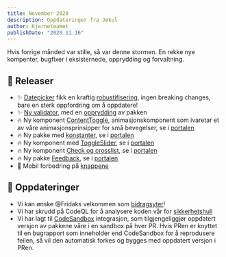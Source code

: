 ```yaml
---
title: November 2020
description: Oppdateringer fra Jøkul 
author: Kjerneteamet
publishDate: "2020.11.16"
---
```


Hvis forrige månded var stille, så var denne stormen. En rekke nye kompenter, bugfixer i eksisternede, opprydding og forvaltning.

## 🌱 Releaser
- ✨ [Datepicker](https://github.com/fremtind/jokul/pull/1558) fikk en kraftig [robustifisering](https://github.com/fremtind/jokul/pull/1443), ingen breaking changes, bare en sterk oppfordring om å oppdatere! 
- ✨ [Ny validator](https://github.com/fremtind/jokul/pull/1537), med en [opprydding](https://github.com/fremtind/jokul/pull/1536) av pakken
- 🔥 Ny komponent [ContentToggle](https://github.com/fremtind/jokul/pull/1534), animasjonskomponent som ivaretar et av våre animasjonsprinsipper for små bevegelser, se i [portalen](/komponenter/contenttoggle)
- 🔥 Ny pakke med [konstanter](https://github.com/fremtind/jokul/pull/1528), se i [portalen](/komponenter/constants)
- 🔥 Ny komponent med [ToggleSlider](https://github.com/fremtind/jokul/pull/1524), se i [portalen](/komponenter/toggleswitch)
- 🔥 Ny komponent [Check og crosslist](https://github.com/fremtind/jokul/pull/1522), se i [portalen](/komponenter/list)
- 🔥 Ny pakke [Feedback](https://github.com/fremtind/jokul/pull/1517), se i [portalen](/komponenter/feedback)
- 💅 Mobil forbedring på [knappene](https://github.com/fremtind/jokul/pull/1465)

## 📰 Oppdateringer
- Vi kan ønske @Fridaks velkommen som [bidragsyter](https://github.com/fremtind/jokul/pull/1418)!
- Vi har skrudd på CodeQL for å analysere koden vår for [sikkerhetshull](https://github.com/fremtind/jokul/pull/1414)
- Vi har lagt til [CodeSandbox](https://github.com/fremtind/jokul/pull/1431) integrasjon, som tilgjengeliggjør oppdatert versjon av pakkene våre i en sandbox på hver PR. Hvis PRen er knyttet til en bugrapport som inneholder end CodeSandbox for å reprodusere feilen, så vil den automatisk forkes og bygges med oppdatert versjon i PRen.